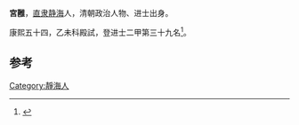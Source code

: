 '''宮雝'''，[[直隶|直隶]][[静海|静海]]人，清朝政治人物、进士出身。

康熙五十四，乙未科殿試，登进士二甲第三十九名<ref>{{cite book|author1=天津市地方志编修委员会办公室|title=天津区县旧志点校 武清县志·静海县志|date=2008年6月|publisher=天津：天津社会科学院出版社|isbn=978-7-80688-393-8|pages=386|accessdate=2016-03-24}}</ref>。

==参考==
{{reflist}}
{{清朝人物小作品}}
{{康熙五十四年乙未科殿試金榜}}
[[Category:靜海人|Category:靜海人]]